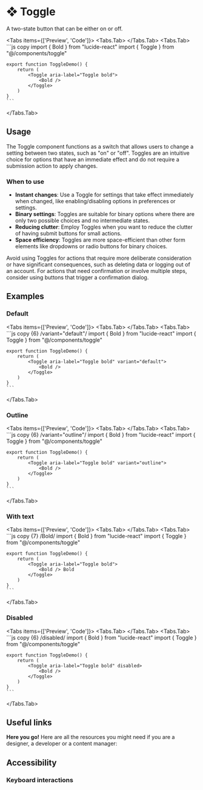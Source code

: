
# ❖ Toggle

A two-state button that can be either on or off.

<Tabs items={['Preview', 'Code']}>
  <Tabs.Tab>
    <TogglePreview />
  </Tabs.Tab>
  <Tabs.Tab>
    ```js copy 
    import { Bold } from "lucide-react"
    import { Toggle } from "@/components/toggle"
 
    export function ToggleDemo() {
        return (
            <Toggle aria-label="Toggle bold">
                <Bold />
            </Toggle>
        )
    }    
    ```
  </Tabs.Tab>
</Tabs>

## Usage

The Toggle component functions as a switch that allows users to change a setting between two states, such as "on" or "off". Toggles are an intuitive choice for options that have an immediate effect and do not require a submission action to apply changes.

### When to use
- **Instant changes**: Use a Toggle for settings that take effect immediately when changed, like enabling/disabling options in preferences or settings.
- **Binary settings**: Toggles are suitable for binary options where there are only two possible choices and no intermediate states.
- **Reducing clutter**: Employ Toggles when you want to reduce the clutter of having submit buttons for small actions.
- **Space efficiency**: Toggles are more space-efficient than other form elements like dropdowns or radio buttons for binary choices.

Avoid using Toggles for actions that require more deliberate consideration or have significant consequences, such as deleting data or logging out of an account. For actions that need confirmation or involve multiple steps, consider using buttons that trigger a confirmation dialog.

## Examples

### Default

<Tabs items={['Preview', 'Code']}>
  <Tabs.Tab>
    <ToggleDefault />
  </Tabs.Tab>
  <Tabs.Tab>
    ```js copy {6} /variant="default"/
    import { Bold } from "lucide-react"
    import { Toggle } from "@/components/toggle"
 
    export function ToggleDemo() {
        return (
            <Toggle aria-label="Toggle bold" variant="default">
                <Bold />
            </Toggle>
        )
    }    
    ```
  </Tabs.Tab>
</Tabs>

### Outline

<Tabs items={['Preview', 'Code']}>
  <Tabs.Tab>
    <ToggleOutline />
  </Tabs.Tab>
  <Tabs.Tab>
    ```js copy {6} /variant="outline"/
    import { Bold } from "lucide-react"
    import { Toggle } from "@/components/toggle"
 
    export function ToggleDemo() {
        return (
            <Toggle aria-label="Toggle bold" variant="outline">
                <Bold />
            </Toggle>
        )
    }    
    ```
  </Tabs.Tab>
</Tabs>

### With text

<Tabs items={['Preview', 'Code']}>
  <Tabs.Tab>
    <ToggleWithText />
  </Tabs.Tab>
  <Tabs.Tab>
    ```js copy {7} /Bold/
    import { Bold } from "lucide-react"
    import { Toggle } from "@/components/toggle"
 
    export function ToggleDemo() {
        return (
            <Toggle aria-label="Toggle bold">
                <Bold /> Bold
            </Toggle>
        )
    }    
    ```
  </Tabs.Tab>
</Tabs>

### Disabled

<Tabs items={['Preview', 'Code']}>
  <Tabs.Tab>
    <ToggleDisabled />
  </Tabs.Tab>
  <Tabs.Tab>
    ```js copy {6} /disabled/
    import { Bold } from "lucide-react"
    import { Toggle } from "@/components/toggle"
 
    export function ToggleDemo() {
        return (
            <Toggle aria-label="Toggle bold" disabled>
                <Bold />
            </Toggle>
        )
    }    
    ```
  </Tabs.Tab>
</Tabs>


## Useful links

**Here you go!** Here are all the resources you might need if you are a designer, a developer or a content manager:

<Cards className='mt-8'>
  <Card
    title="🤖 Storybook"
    href="https://main--653e613f4feb85c1b6467ba7.chromatic.com/?path=/docs/components-toggle--documentation"
  />
  <Card
    title="🪄 Figma"
    href="https://www.figma.com/file/acdO58jx9zgGfkKu6htrx2/%F0%9F%94%B5-Fusillo-Design-System?type=design&node-id=540%3A8885&mode=design&t=7r34RfU06jHXNJDx-1"
  />
</Cards>  


## Accessibility

### Keyboard interactions

<ToggleAccessibility />